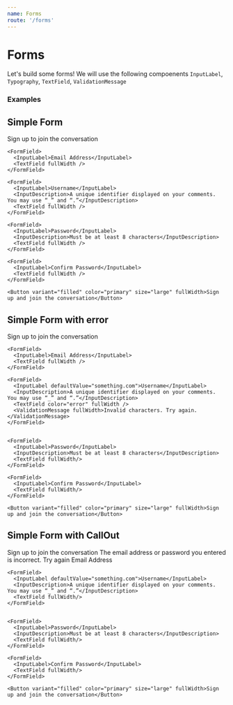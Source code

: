 ```yaml
---
name: Forms
route: '/forms'
---
```


# Forms

Let's build some forms! We will use the following compoenents `InputLabel`, `Typography`, `TextField`, `ValidationMessage`

### Examples


## Simple Form
<Playground>
  <Flex itemGutter="double" direction="column">
    <Typography variant="heading1">Sign up to join the conversation</Typography>

    <FormField>
      <InputLabel>Email Address</InputLabel>
      <TextField fullWidth />
    </FormField>

    <FormField>
      <InputLabel>Username</InputLabel>
      <InputDescription>A unique identifier displayed on your comments. You may use “_” and “.”</InputDescription>
      <TextField fullWidth />
    </FormField>

    <FormField>
      <InputLabel>Password</InputLabel>
      <InputDescription>Must be at least 8 characters</InputDescription>
      <TextField fullWidth />
    </FormField>

    <FormField>
      <InputLabel>Confirm Password</InputLabel>
      <TextField fullWidth />
    </FormField>

    <Button variant="filled" color="primary" size="large" fullWidth>Sign up and join the conversation</Button>
  </Flex>
</Playground>

## Simple Form with error

<Playground>
  <Flex itemGutter="double" direction="column">
    <Typography variant="heading1">Sign up to join the conversation</Typography>

    <FormField>
      <InputLabel>Email Address</InputLabel>
      <TextField fullWidth />
    </FormField>

    <FormField>
      <InputLabel defaultValue="something.com">Username</InputLabel>
      <InputDescription>A unique identifier displayed on your comments. You may use “_” and “.”</InputDescription>
      <TextField color="error" fullWidth />
      <ValidationMessage fullWidth>Invalid characters. Try again.</ValidationMessage>
    </FormField>


    <FormField>
      <InputLabel>Password</InputLabel>
      <InputDescription>Must be at least 8 characters</InputDescription>
      <TextField fullWidth/>
    </FormField>

    <FormField>
      <InputLabel>Confirm Password</InputLabel>
      <TextField fullWidth/>
    </FormField>

    <Button variant="filled" color="primary" size="large" fullWidth>Sign up and join the conversation</Button>
  </Flex>
</Playground>

## Simple Form with CallOut

<Playground>
  <Flex itemGutter="double" direction="column">
    <Typography variant="heading1">Sign up to join the conversation</Typography>
    <CallOut color="error" fullWidth>The email address or password you entered is incorrect. Try again</CallOut>
    <FormField>
      <InputLabel>Email Address</InputLabel>
      <TextField fullWidth/>
    </FormField>

    <FormField>
      <InputLabel defaultValue="something.com">Username</InputLabel>
      <InputDescription>A unique identifier displayed on your comments. You may use “_” and “.”</InputDescription>
      <TextField fullWidth/>
    </FormField>


    <FormField>
      <InputLabel>Password</InputLabel>
      <InputDescription>Must be at least 8 characters</InputDescription>
      <TextField fullWidth/>
    </FormField>

    <FormField>
      <InputLabel>Confirm Password</InputLabel>
      <TextField fullWidth/>
    </FormField>

    <Button variant="filled" color="primary" size="large" fullWidth>Sign up and join the conversation</Button>
  </Flex>
</Playground>
